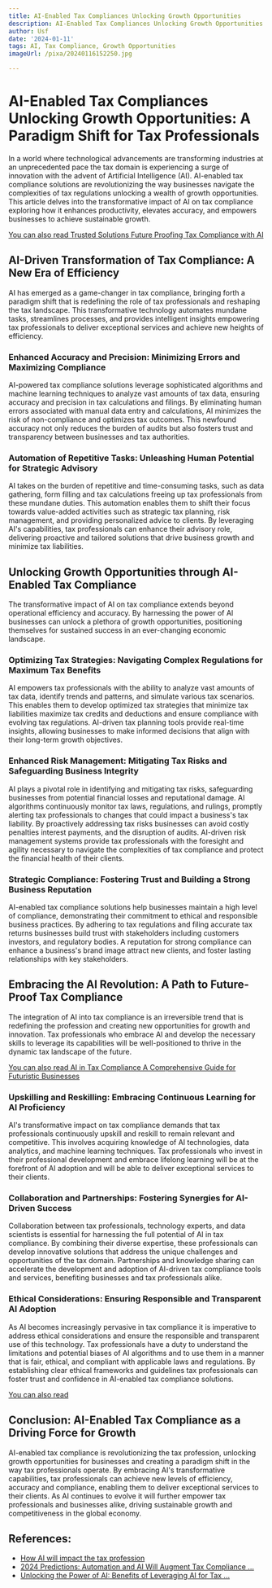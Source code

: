 ```yaml
---
title: AI-Enabled Tax Compliances Unlocking Growth Opportunities
description: AI-Enabled Tax Compliances Unlocking Growth Opportunities
author: Usf
date: '2024-01-11'
tags: AI, Tax Compliance, Growth Opportunities
imageUrl: /pixa/20240116152250.jpg

---
```

# AI-Enabled Tax Compliances  Unlocking Growth Opportunities: A Paradigm Shift  for Tax Professionals

In a world where technological advancements are transforming industries at an unprecedented pace  the tax domain is  experiencing  a surge of innovation  with the  advent of Artificial Intelligence (AI). AI-enabled tax  compliance solutions are revolutionizing the  way businesses navigate  the complexities of tax regulations unlocking  a wealth of growth opportunities. This article delves into the transformative impact of AI on tax compliance exploring how it enhances productivity, elevates accuracy, and empowers businesses to achieve  sustainable growth.

[You can also read Trusted Solutions Future Proofing  Tax Compliance  with AI](Trusted%20Solutions%20Future%20Proofing%20Tax%20Compliance%20with%20AI)


## AI-Driven Transformation of Tax Compliance: A New Era of Efficiency

AI has emerged as a game-changer  in tax compliance, bringing forth a paradigm  shift that is redefining the role of tax professionals and reshaping the tax landscape. This transformative technology  automates mundane tasks, streamlines processes, and  provides intelligent insights empowering tax professionals to deliver exceptional services and achieve new heights of efficiency.

### Enhanced Accuracy and Precision: Minimizing Errors and Maximizing Compliance

AI-powered tax compliance solutions leverage sophisticated algorithms and machine  learning techniques to analyze vast amounts of tax data,  ensuring accuracy and precision in tax calculations and filings. By eliminating human errors associated with manual data  entry  and calculations, AI minimizes the risk of non-compliance and optimizes tax outcomes. This newfound accuracy not only reduces the burden of audits  but also fosters trust  and transparency between businesses and tax authorities.

### Automation of Repetitive Tasks: Unleashing Human Potential for Strategic Advisory

AI takes on the burden of  repetitive and time-consuming tasks, such as data gathering, form filling and tax calculations freeing up tax professionals from these mundane duties.  This automation enables them to  shift their  focus towards value-added activities such as strategic  tax planning, risk  management, and providing personalized advice to clients. By leveraging AI's capabilities, tax professionals can enhance their advisory role, delivering proactive and  tailored solutions that drive  business growth and minimize tax liabilities.

## Unlocking Growth Opportunities through AI-Enabled Tax Compliance

The transformative impact of  AI on tax compliance extends beyond operational efficiency and accuracy. By harnessing the power of AI  businesses can unlock a plethora of growth opportunities, positioning  themselves for sustained success in an ever-changing economic landscape.

### Optimizing Tax Strategies: Navigating Complex Regulations for Maximum Tax  Benefits

AI empowers tax professionals  with the ability to  analyze vast amounts of tax data, identify trends and patterns, and simulate various  tax scenarios. This enables  them to develop optimized tax strategies that minimize  tax liabilities maximize tax credits and deductions and ensure compliance with evolving tax regulations. AI-driven tax  planning tools provide real-time insights, allowing businesses to make informed decisions that align with their long-term growth  objectives.

### Enhanced Risk Management: Mitigating Tax Risks and Safeguarding Business  Integrity

AI plays a  pivotal role in  identifying and mitigating tax risks, safeguarding businesses from potential financial losses and reputational damage.  AI algorithms continuously monitor tax laws, regulations,  and rulings, promptly  alerting tax professionals  to changes that could impact a business's tax liability. By proactively addressing tax risks businesses  can avoid costly penalties interest  payments, and the disruption of audits. AI-driven  risk management systems  provide tax professionals with the foresight and agility necessary to navigate the complexities of tax compliance and  protect the financial health of their clients.

### Strategic Compliance: Fostering Trust and Building a Strong Business Reputation

AI-enabled tax compliance  solutions help businesses maintain a high level of compliance, demonstrating their commitment  to ethical and responsible business practices. By adhering to tax regulations and filing accurate tax returns businesses build trust with stakeholders including customers investors, and regulatory bodies. A reputation for strong compliance can enhance a business's brand image attract new clients, and foster lasting  relationships with key stakeholders.

## Embracing the AI Revolution: A  Path to  Future-Proof Tax  Compliance

The integration of AI into tax  compliance is  an irreversible trend that  is redefining the profession and creating new opportunities for growth and innovation. Tax professionals who embrace AI and  develop the necessary skills to leverage its capabilities will be well-positioned to thrive in the dynamic tax landscape of the future.

[You  can also read AI in Tax Compliance A Comprehensive Guide for Futuristic Businesses](AI%20in%20Tax%20Compliance%20A%20Comprehensive%20Guide%20for%20Futuristic%20Businesses)


### Upskilling  and Reskilling: Embracing Continuous Learning  for AI Proficiency

AI's transformative impact on tax compliance demands that tax professionals continuously upskill and reskill to remain relevant and competitive. This involves acquiring knowledge  of AI technologies,  data analytics, and machine  learning techniques. Tax professionals who invest  in their professional development  and embrace lifelong learning will be at the forefront of AI adoption and  will be able to deliver exceptional services to their clients.

###  Collaboration and Partnerships: Fostering Synergies  for AI-Driven Success

Collaboration between tax professionals,  technology experts, and data scientists is essential for  harnessing the full potential of AI in tax compliance. By combining their diverse expertise, these professionals can  develop innovative solutions that address  the unique challenges and opportunities of the tax domain. Partnerships and knowledge sharing can accelerate the development and adoption of AI-driven  tax compliance tools and services, benefiting businesses and tax professionals alike.

### Ethical  Considerations: Ensuring Responsible and Transparent  AI Adoption

As AI  becomes increasingly pervasive in tax compliance it is imperative to address ethical considerations and ensure the responsible and transparent use of this technology. Tax professionals have a duty to understand  the limitations and potential biases of AI algorithms and to use them in a manner that is fair, ethical, and  compliant  with applicable laws and regulations. By establishing clear  ethical frameworks and guidelines  tax professionals can foster  trust and confidence in AI-enabled tax compliance solutions.

[You can also read ]()


## Conclusion: AI-Enabled Tax Compliance as a Driving Force for Growth

AI-enabled tax compliance is revolutionizing the tax profession, unlocking growth opportunities for businesses  and creating a paradigm shift in the way tax professionals operate. By embracing AI's transformative  capabilities,  tax professionals can achieve new levels  of efficiency, accuracy and compliance, enabling them  to deliver exceptional services to their  clients. As AI continues to evolve it will further  empower tax professionals and businesses alike, driving sustainable  growth and  competitiveness in the global economy.

## References:
- [How AI will impact the tax profession](https://tax.thomsonreuters.com/blog/how-ai-will-impact-the-tax-profession/)
- [2024 Predictions: Automation and AI Will Augment Tax Compliance ...](https://www.cpapracticeadvisor.com/2024/01/09/2024-tax-and-technology-predictions-automation-and-artificial-intelligence-will-augment-the-tax-compliance-landscape/99904/)
- [Unlocking the Power of AI: Benefits of Leveraging AI for Tax ...](https://www.thewrightcpa.com/unlocking-the-power-of-ai-benefits-of-leveraging-ai-for-tax-compliance/)
